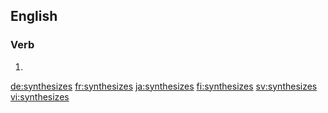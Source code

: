 
==English==

===Verb===
{{head|en|verb form}}

# {{en-third-person singular of|synthesize}}

[[de:synthesizes]]
[[fr:synthesizes]]
[[ja:synthesizes]]
[[fi:synthesizes]]
[[sv:synthesizes]]
[[vi:synthesizes]]